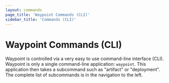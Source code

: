 ```yaml
---
layout: commands
page_title: 'Waypoint Commands (CLI)'
sidebar_title: 'Commands (CLI)'
---
```


# Waypoint Commands (CLI)

Waypoint is controlled via a very easy to use command-line interface (CLI). Waypoint is only a single command-line application: `waypoint`. This application then takes a subcommand such as "artifact" or "deployment". The complete list of subcommands is in the navigation to the left.
